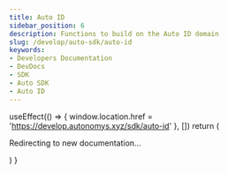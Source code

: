 ```yaml
---
title: Auto ID  
sidebar_position: 6  
description: Functions to build on the Auto ID domain
slug: /develop/auto-sdk/auto-id
keywords:
- Developers Documentation
- DevDocs
- SDK
- Auto SDK
- Auto ID
--- 
```



  useEffect(() => {
    window.location.href = 'https://develop.autonomys.xyz/sdk/auto-id'
  }, [])
  return (
    <p>Redirecting to new documentation...</p>
  )
}
